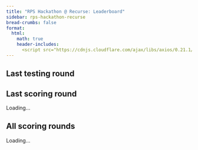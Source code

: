 ```yaml
---
title: "RPS Hackathon @ Recurse: Leaderboard"
sidebar: rps-hackathon-recurse
bread-crumbs: false
format:
  html:
    math: true
    header-includes:
      <script src="https://cdnjs.cloudflare.com/ajax/libs/axios/0.21.1/axios.min.js"></script>
---
```


<style>
    table {
        border-collapse: collapse;
        margin-top: 20px;
    }
    th, td {
        border: 1px solid #ddd;
        padding: 8px;
        text-align: center;
    }
    th {
        background-color: #f2f2f2;
    }
    .half-row-gap {
        height: 10px;
        background-color: #f9f9f9;
    }
    .half-column-gap {
        width: 10px;
        background-color: #f9f9f9;
    }
    .score-cell {
        color: black;
        text-shadow: 1px 1px 1px rgba(255,255,255,0.5);
    }
    .ebot {
        display: none;
    }
    .last-scoring-round-info {
        margin-bottom: 20px;
        font-style: italic;
    }
    
    .collapsible-section {
        margin-bottom: 10px;
        border: 1px solid #ddd;
        border-radius: 4px;
        overflow-x: auto; /* Allow horizontal scrolling if needed */
    }

    .collapsible-title {
        background-color: #f1f1f1;
        padding: 10px;
        cursor: pointer;
        display: flex;
        align-items: center;
    }

    .collapsible-content {
        padding: 10px;
        min-width: fit-content; /* Ensure content expands to fit the table */
    }

    .toggle-btn, .control-btn {
        background-color: #999999; /* Neutral medium grey */
        color: white;
        border: none;
        padding: 5px 10px;
        text-align: center;
        text-decoration: none;
        display: inline-block;
        font-size: 14px;
        margin-right: 10px;
        cursor: pointer;
        border-radius: 4px;
        transition: background-color 0.3s;
    }

    .toggle-btn:hover, .control-btn:hover {
        background-color: #666666; /* Slightly darker on hover */
    }

    #all-scoring-rounds {
        overflow-x: auto; /* Allow horizontal scrolling for the entire container if needed */
    }

    #expand-all, #collapse-all {
        margin-bottom: 10px;
    }
</style>

<h2>Last testing round</h2>

<div id="testing-info"></div>
<div id="testing-container"></div>

<h2>Last scoring round</h2>

<div id="last-scoring-round-info">Loading...</div>
<div id="last-scoring-round-table-container"></div>

<h2>All scoring rounds</h2>

<div id="all-scoring-rounds">Loading...</div>

<script>
    const NON_EBOT_EXCEPTIONS = ['Di10n', 'Elijer', 'Crazytieguy'];

    async function fetchLeaderboardTestingData() {
        try {
            const response = await axios.get('https://staff-dev1.poker.camp:8443/leaderboard-rps-hackathon-20240917/latest');
            return response.data;
        } catch (error) {
            console.error('Error fetching data:', error);
            return null;
        }
    }

    async function fetchLeaderboardScoringData() {
        try {
            const response = await axios.get('https://staff-dev1.poker.camp:8443/leaderboard-rps-hackathon-20240917/scoring');
            return response.data;
        } catch (error) {
            console.error('Error fetching data:', error);
            return null;
        }
    }

    function getColorForValue(value) {
        const normalizedValue = (value + 100) / 200; // Normalize to 0-1
        if (normalizedValue < 0.5) {
            // Red to White
            const intensity = Math.round(255 * (normalizedValue * 2));
            return `rgb(255, ${intensity}, ${intensity})`;
        } else {
            // White to Green
            const intensity = Math.round(255 * ((1 - normalizedValue) * 2));
            return `rgb(${intensity}, 255, ${intensity})`;
        }
    }

    function formatNumber(value) {
        return value > 0 ? `+${value.toFixed(2)}` : value.toFixed(2);
    }

    function isEBot(name) {
        return /^[A-Z]/.test(name) && !NON_EBOT_EXCEPTIONS.includes(name);
    }

    function formatDate(dateString) {
        const date = new Date(dateString);
        return date.toLocaleString();
    }

    function createTournamentInfo(data) {
        const { tournament_id, start_time, end_time, scoring_weight, groups } = data;
        const username = localStorage.getItem('github_username');
        let userScore = 'N/A';
    
        // Find the user's score
        for (let group of groups) {
            const player = group.players.find(p => p.name === username);
            if (player) {
                userScore = player.mean.toFixed(2);
                break;
            }
        }
    
        // Function to format date, dropping the date if it's today
        function formatDateMaybe(dateString) {
            const date = new Date(dateString);
            const today = new Date();
            if (date.toDateString() === today.toDateString()) {
                return date.toLocaleTimeString();
            } else {
                return formatDate(dateString);
            }
        }
    
        return `
            <strong>You: ${userScore}${scoring_weight !== undefined ? ` × weight ${scoring_weight.toFixed(2)}` : ''}</strong> | 
            Tournament #${tournament_id} | 
            Started: ${formatDateMaybe(start_time)} | 
            Ended: ${formatDateMaybe(end_time)}
        `;
    }

    function calculateTotalScores(allRoundsData) {
        const totalScores = {};
        allRoundsData.forEach(roundData => {
            const weight = roundData.scoring_weight;
            roundData.groups.forEach(group => {
                group.players.forEach(player => {
                    if (!totalScores[player.name]) {
                        totalScores[player.name] = 0;
                    }
                    totalScores[player.name] += player.mean * weight;
                });
            });
        });
        return totalScores;
    }

    function createMatrixTable(data, isLatestRound = false, allRoundsData = null) {
        const players = data.groups.flatMap(group => group.players);
        let nonEBots = players.filter(player => !isEBot(player.name));
        let eBots = players.filter(player => isEBot(player.name));
    
        // Calculate sum of scores against non-eBots for each eBot
        eBots.forEach(eBot => {
            eBot.sumAgainstNonEBots = nonEBots.reduce((sum, nonEBot) => {
                return sum + (eBot.matchups[nonEBot.name] || 0);
            }, 0);
        });
    
        if (isLatestRound && allRoundsData) {
            // Calculate total scores
            const totalScores = calculateTotalScores(allRoundsData);
            players.forEach(player => {
                player.totalScore = totalScores[player.name] || 0;
            });
            // Sort non-eBots by total score descending for the latest round
            nonEBots.sort((a, b) => b.totalScore - a.totalScore);
        } else {
            // Sort non-eBots by round score descending for previous rounds
            nonEBots.sort((a, b) => b.mean - a.mean);
        }
    
        // Sort eBots by sum of scores against non-eBots ascending
        eBots.sort((a, b) => a.sumAgainstNonEBots - b.sumAgainstNonEBots);
    
        const sortedPlayers = [...nonEBots, ...eBots];
        const playerNames = sortedPlayers.map(player => player.name);
    
        let tableHTML = '<table><tr><th>Player</th>';
        if (isLatestRound) {
            tableHTML += '<th>Total Score</th>';
        }
        tableHTML += '<th>Round Score</th><th class="half-column-gap"></th>';
        playerNames.forEach((name, index) => {
            if (index === nonEBots.length) {
                tableHTML += '<th class="half-column-gap"></th>';
            }
            tableHTML += `<th>${name}</th>`;
        });
        tableHTML += '</tr>';
    
        sortedPlayers.forEach((player, index) => {
            const playerClass = player.name.replace(/[^a-zA-Z0-9]/g, '_');
            const ebotClass = isEBot(player.name) ? 'ebot' : '';
            tableHTML += `<tr class="${playerClass} ${ebotClass}">`;
            tableHTML += `<td>${player.name}</td>`;
            if (isLatestRound) {
                tableHTML += `<td>${formatNumber(player.totalScore)}</td>`;
            }
            tableHTML += `<td>${formatNumber(player.mean)}</td>`;
            tableHTML += '<td class="half-column-gap"></td>';
            playerNames.forEach((opponentName, opponentIndex) => {
                if (opponentIndex === nonEBots.length) {
                    tableHTML += '<td class="half-column-gap"></td>';
                }
                const matchupValue = player.matchups[opponentName];
                if (matchupValue !== undefined) {
                    const backgroundColor = getColorForValue(matchupValue);
                    tableHTML += `<td class="score-cell" style="background-color: ${backgroundColor}">${formatNumber(matchupValue)}</td>`;
                } else {
                    tableHTML += '<td>-</td>';
                }
            });
            tableHTML += '</tr>';
        });
    
        tableHTML += '</table>';
        return tableHTML;
    }
    
    async function initTestingTables() {
        const data = await fetchLeaderboardTestingData();
        const last_testing_round_data = data;
        if (last_testing_round_data) {
            const testingInfoContainer = document.getElementById('testing-info');
            testingInfoContainer.innerHTML = createTournamentInfo(last_testing_round_data);
            const testingTableContainer = document.getElementById('testing-container');
            testingTableContainer.innerHTML = createMatrixTable(last_testing_round_data, false);
        }
    }

    async function initTables() {
        const data = await fetchLeaderboardScoringData();
        const allRoundsData = data["scoring_rounds"];
        const last_round_data = allRoundsData[0];
        if (last_round_data) {
            const tournamentInfoContainer = document.getElementById('last-scoring-round-info');
            tournamentInfoContainer.innerHTML = createTournamentInfo(last_round_data);
            const tableContainer = document.getElementById('last-scoring-round-table-container');
            tableContainer.innerHTML = createMatrixTable(last_round_data, true, allRoundsData);
        }
        
        const allScoringRoundsContainer = document.getElementById('all-scoring-rounds');
        allScoringRoundsContainer.innerHTML = "";
        
        // Add "Expand All" and "Collapse All" buttons
        const controlButtons = document.createElement('div');
        controlButtons.innerHTML = `
            <button id="expand-all" class="control-btn">Expand All</button>
            <button id="collapse-all" class="control-btn">Collapse All</button>
        `;
        allScoringRoundsContainer.appendChild(controlButtons);
    
        const collapsibleSections = [];
        
        allRoundsData.reduce((index, this_round_data) => {
            if (this_round_data) {
                const collapsibleSection = document.createElement('div');
                collapsibleSection.className = 'collapsible-section';
                
                const titleBar = document.createElement('div');
                titleBar.className = 'collapsible-title';
                titleBar.innerHTML = `
                    <button class="toggle-btn">Expand</button>
                    <span>${createTournamentInfo(this_round_data)}</span>
                `;
                
                const content = document.createElement('div');
                content.className = 'collapsible-content';
                content.style.display = 'none';
                content.innerHTML = createMatrixTable(this_round_data, index === 0, allRoundsData);
                
                collapsibleSection.appendChild(titleBar);
                collapsibleSection.appendChild(content);
                
                allScoringRoundsContainer.appendChild(collapsibleSection);
                
                const toggleBtn = titleBar.querySelector('.toggle-btn');
                toggleBtn.addEventListener('click', () => {
                    content.style.display = content.style.display === 'none' ? 'block' : 'none';
                    toggleBtn.textContent = content.style.display === 'none' ? 'Expand' : 'Collapse';
                });
    
                collapsibleSections.push({ content, toggleBtn });
    
                return index + 1;
            }
            return index;
        }, 1);
    
        // Add functionality to "Expand All" and "Collapse All" buttons
        document.getElementById('expand-all').addEventListener('click', () => {
            collapsibleSections.forEach(section => {
                section.content.style.display = 'block';
                section.toggleBtn.textContent = 'Collapse';
            });
        });
    
        document.getElementById('collapse-all').addEventListener('click', () => {
            collapsibleSections.forEach(section => {
                section.content.style.display = 'none';
                section.toggleBtn.textContent = 'Expand';
            });
        });
    }

    initTestingTables();
    initTables();
</script>
